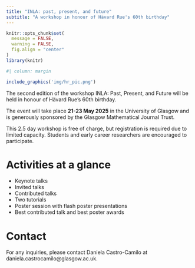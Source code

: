 ```yaml
---
title: "INLA: past, present, and future"
subtitle: "A workshop in honour of Hävard Rue's 60th birthday"
---
```

```r
knitr::opts_chunk$set(
  message = FALSE, 
  warning = FALSE,
  fig.align = "center"
)
library(knitr)
```

```r
#| column: margin

include_graphics('img/hr_pic.png')
```

The second edition of the workshop INLA: Past, Present, and Future will be held in honour of Hävard Rue's 60th birthday. 

The event will take place **21-23 May 2025** in the University of Glasgow and is generously sponsored by the Glasgow Mathematical Journal Trust.

This 2.5 day workshop is free of charge, but registration is required due to limited capacity. Students and early career researchers are encouraged to participate.

# Activities at a glance

- Keynote talks
- Invited talks
- Contributed talks
- Two tutorials
- Poster session with flash poster presentations
- Best contributed talk and best poster awards


<!-- **Organisers**: [Daniela Castro-Camilo](https://www.gla.ac.uk/schools/mathematicsstatistics/staff/danielacastrocamilo/){.external target="_blank"}, [Sara Martino](https://www.ntnu.edu/employees/sara.martino){.external target="_blank"}, and [Janine Illian](https://www.gla.ac.uk/schools/mathematicsstatistics/staff/janineillian/){.external target="_blank"} -->

<!-- # Registration -->

<!-- The workshop is free of charge, but registration is mandatory due to limited capacity. Please register to attend the workshop using [this form](https://forms.office.com/Pages/ResponsePage.aspx?id=KVxybjp2UE-B8i4lTwEzyJqR-CXnEDNJstG6HYmoV49URURCNjVYV0xKMjE4NVE5QUE3TkFET1JROC4u). -->

<!-- # Abstract submission -->

<!-- We welcome contributed talks and poster presentations. The deadline for abstract submission is the **3rd of March 2025**. -->
<!-- Please submit you abstract using [this form](https://forms.office.com/Pages/ResponsePage.aspx?id=KVxybjp2UE-B8i4lTwEzyJqR-CXnEDNJstG6HYmoV49UMzM3NFJOMUg5QVpXVUhZSEVLMVZUMDZESy4u). Abstracts should be a maximum of 250 words. -->

# Contact

For any inquiries, please contact Daniela Castro-Camilo at daniela.castrocamilo@glasgow.ac.uk.